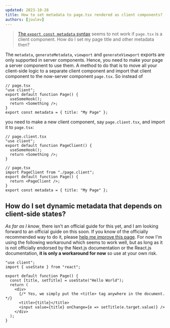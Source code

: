 ```yaml
---
updated: 2023-10-28
title: How to set metadata to page.tsx rendered as client components?
authors: [joulev]
---
```


> [The `export const metadata` syntax](https://nextjs.org/docs/app/api-reference/functions/generate-metadata) seems to not work if `page.tsx` is a client component. How do I set my page title and other metadata then?

The `metadata`, `generateMetadata`, `viewport` and `generateViewport` exports are only supported in server components. Hence, you need to make your page a server component to use them. A method to do that is to move all your client-side logic to a separate client component and import that client component to the now-server component `page.tsx`. So instead of

```tsx
// page.tsx
"use client";
export default function Page() {
  useSomeHook();
  return <Something />;
}
export const metadata = { title: "My Page" };
```

you need to make a new client component, say `page.client.tsx`, and import it to `page.tsx`:

```tsx
// page.client.tsx
"use client";
export default function PageClient() {
  useSomeHook();
  return <Something />;
}

// page.tsx
import PageClient from "./page.client";
export default function Page() {
  return <PageClient />;
}
export const metadata = { title: "My Page" };
```

## How do I set dynamic metadata that depends on client-side states?

_As far as I know_, there isn't an official guide for this yet, and I am looking forward to an official guide on this soon. If you know of the officially recommended way to do it, please [help me improve this page](https://github.com/joulev/nextjs-faq/edit/main/content/metadata-client-components.mdx). For now I'm using the following workaround which seems to work well, but as long as it is not officially endorsed by the Next.js documentation or the React.js documentation, **it is only a workaround for now** so use at your own risk.

```tsx
"use client";
import { useState } from "react";

export default function Page() {
  const [title, setTitle] = useState("Hello World");
  return (
    <div>
      {/* Yes, we simply put the <title> tag anywhere in the document. */}
      <title>{title}</title>
      <input value={title} onChange={e => setTitle(e.target.value)} />
    </div>
  );
}
```
